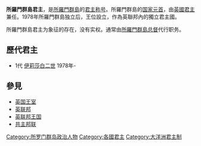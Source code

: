 {{noteTA
|1=zh-hk:皇室;zh-tw:王室;
}}
{{Infobox Monarchy
|border = 
|royal_title = 女王
|realm = 所羅門群島
|native_name = Queen of Solomon Islands 
|coatofarms =Coat_of_arms_of_the_Solomon_Islands.svg
|coatofarms_article = 所羅門群島國徽
|image = Official opening of the Fourth Senedd Assembly, June 7 2011 8 (cropped).jpg
|incumbent = [[伊莉莎白二世|伊莉莎白二世]]
|first_monarch = [[伊莉莎白二世|伊莉莎白二世]]
|date = 1978年
}}
'''所羅門群島君主'''，是[[所羅門群島|所羅門群島]]的[[君主|君主]][[称号|称号]]。所羅門群島的[[国家元首|国家元首]]，由[[英國君主|英國君主]]兼任。1978年所羅門群島独立后，王位設立，作為英聯邦內的獨立君主國。

所羅門群島君主为象征的存在，没有实权。通常由[[所羅門群島总督|所羅門群島总督]]代行职务。

== 歷代君主 ==
* 1代 [[伊莉莎白二世|伊莉莎白二世]] 1978年-

==參見==
* [[英国王室|英国王室]]
* [[英联邦|英联邦]]
* [[英联邦王国|英联邦王国]]
* [[共主邦联|共主邦联]]

{{君主制}}
{{大洋洲国家元首}}
{{英联邦王国}}
[[Category:所罗门群岛政治人物|Category:所罗门群岛政治人物]]
[[Category:各國君主|Category:各國君主]]
[[Category:大洋洲君主制|Category:大洋洲君主制]]